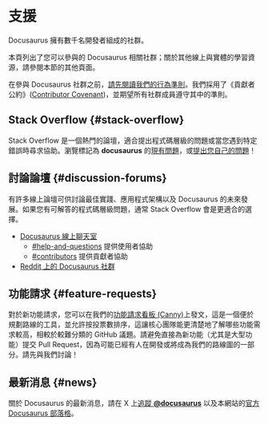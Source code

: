 # 支援

Docusaurus 擁有數千名開發者組成的社群。

本頁列出了您可以參與的 Docusaurus 相關社群；關於其他線上與實體的學習資源，請參閱本節的其他頁面。

在參與 Docusaurus 社群之前，[請先閱讀我們的行為準則](https://engineering.fb.com/codeofconduct/)。我們採用了《貢獻者公約》([Contributor Covenant](https://www.contributor-covenant.org/))，並期望所有社群成員遵守其中的準則。

## Stack Overflow {#stack-overflow}

Stack Overflow 是一個熱門的論壇，適合提出程式碼層級的問題或當您遇到特定錯誤時尋求協助。瀏覽標記為 **docusaurus** 的[現有問題](https://stackoverflow.com/questions/tagged/docusaurus)，或[提出您自己的問題](https://stackoverflow.com/questions/ask?tags=docusaurus)！

## 討論論壇 {#discussion-forums}

有許多線上論壇可供討論最佳實踐、應用程式架構以及 Docusaurus 的未來發展。如果您有可解答的程式碼層級問題，通常 Stack Overflow 會是更適合的選擇。

- [Docusaurus 線上聊天室](https://discord.gg/docusaurus)
  - [#help-and-questions](https://discord.gg/fwbcrQ3dHR) 提供使用者協助
  - [#contributors](https://discord.gg/6g6ASPA) 提供貢獻者協助
- [Reddit 上的 Docusaurus 社群](https://www.reddit.com/r/docusaurus/)

## 功能請求 {#feature-requests}

對於新功能請求，您可以在我們的[功能請求看板 (Canny)](/feature-requests)上發文，這是一個便於規劃路線的工具，並允許按投票數排序，這讓核心團隊能更清楚地了解哪些功能需求較高，相較於較難分類的 GitHub 議題。請避免直接為新功能（尤其是大型功能）提交 Pull Request，因為可能已經有人在開發或將成為我們的路線圖的一部分。請先與我們討論！

## 最新消息 {#news}

關於 Docusaurus 的最新消息，請在 X 上[追蹤 **@docusaurus**](https://x.com/docusaurus) 以及本網站的[官方 Docusaurus 部落格](/blog)。